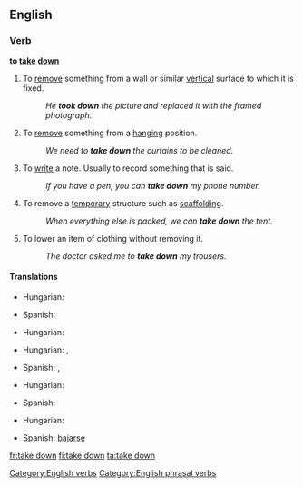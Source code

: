 ==English==

===Verb===

'''to [[take]] [[down]]'''

#To [[remove]] something from a wall or similar [[vertical]] surface to which it is fixed.
#:''He '''took down''' the picture and replaced it with the framed photograph.''
#To [[remove]] something from a [[hanging]] position.
#:''We need to '''take down''' the curtains to be cleaned.''
#To [[write]] a note. Usually to record something that is said.
#:''If you have a pen, you can '''take down''' my phone number.''
#To remove a [[temporary]] structure such as [[scaffolding]].
#:''When everything else is packed, we can '''take down''' the tent.''
#To lower an item of clothing without removing it.
#:''The doctor asked me to '''take down''' my trousers.''

[[Category:English verbs]]
[[Category:English phrasal verbs]]

====Translations====
{{trans-top|remove something from a wall or similar vertical surface to which it is fixed}}
* Hungarian: {{t+|hu|levesz}}
{{trans-mid}}
* Spanish: {{t-|es|descolgar}}
{{trans-bottom}}

{{trans-top|remove something from a hanging position}}
* Hungarian: {{t+|hu|levesz}}
{{trans-mid}}
{{trans-bottom}}

{{trans-top|write a note, usually recording something that is said}}
* Hungarian: {{t+|hu|leír}},  {{t|hu|lejegyez}}
{{trans-mid}}
* Spanish: {{t+|es|anotar}}, {{t+|es|apuntar}}
{{trans-bottom}}

{{trans-top|remove a temporary structure such as scaffolding}}
* Hungarian: {{t|hu|lebont}}
{{trans-mid}}
* Spanish: {{t-|es|desmontar}}
{{trans-bottom}}

{{trans-top|lower an item of clothing without removing it}}
* Hungarian: {{t+|hu|levesz}}
{{trans-mid}}
* Spanish: [[bajarse]]
{{trans-bottom}}

[[fr:take down]]
[[fi:take down]]
[[ta:take down]]